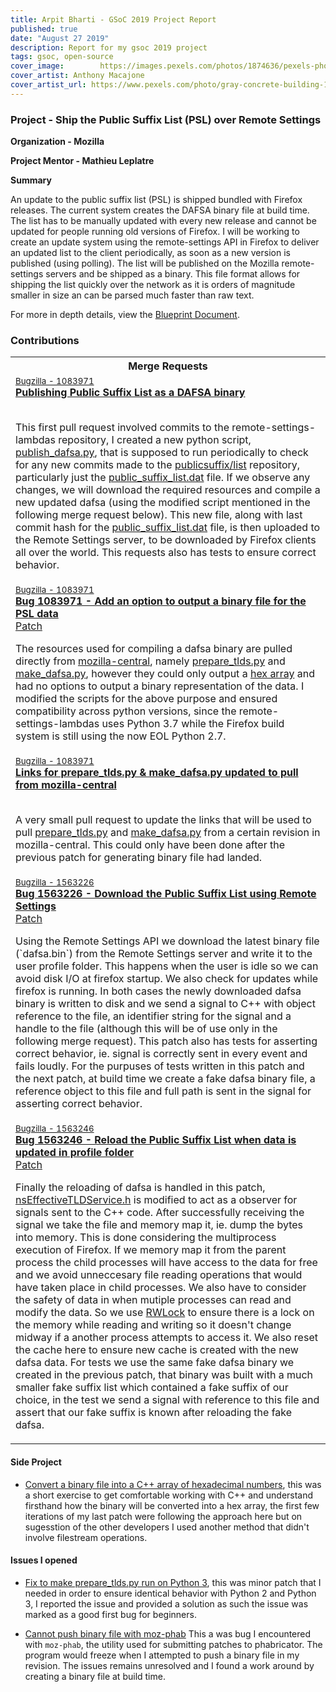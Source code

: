 ```yaml
---
title: Arpit Bharti - GSoC 2019 Project Report
published: true
date: "August 27 2019"
description: Report for my gsoc 2019 project
tags: gsoc, open-source
cover_image: 		https://images.pexels.com/photos/1874636/pexels-photo-1874636.jpeg
cover_artist: Anthony Macajone
cover_artist_url: https://www.pexels.com/photo/gray-concrete-building-1874636/
---
```


### Project - Ship the Public Suffix List (PSL) over Remote Settings

**Organization - Mozilla**

**Project Mentor - Mathieu Leplatre**

**Summary**

An update to the public suffix list (PSL) is shipped bundled with Firefox releases. The current system creates the DAFSA binary file at build time. The list has to be manually updated with every new release and cannot be updated for people running old versions of Firefox. I will be working to create an update system using the remote-settings API in Firefox to deliver an updated list to the client periodically, as soon as a new version is published (using polling). The list will be published on the Mozilla remote-settings servers and be shipped as a binary. This file format allows for shipping the list quickly over the network as it is orders of magnitude smaller in size an can be parsed much faster than raw text.

For more in depth details, view the <a href="https://docs.google.com/document/d/1kxlAhu87MQtATxYfBdfRO-WjMHVNo1jA9Gr5mdVBnN8/edit?usp=sharing">Blueprint Document</a>.

### Contributions

<table>
  <th>Merge Requests</th>
  <tr>
    <td>
      <small><a href="https://bugzilla.mozilla.org/show_bug.cgi?id=1083971">Bugzilla - 1083971</a></small>
      <br/>
      <b>
        <a href="https://github.com/mozilla-services/remote-settings-lambdas/pull/373">Publishing Public Suffix
          List as a DAFSA binary
        </a>
      </b>
      <br/>
      <br/>
      <p>
        This first pull request involved commits to the remote-settings-lambdas repository, I created a new python script, <a href="https://github.com/mozilla-services/remote-settings-lambdas/blob/master/commands/publish_dafsa.py">publish_dafsa.py</a>, that is supposed to run periodically to check for any new commits made to the <a href="https://github.com/publicsuffix/list">publicsuffix/list</a> repository, particularly just the <a href="https://github.com/publicsuffix/list/blob/master/public_suffix_list.dat">public_suffix_list.dat</a> file. If we observe any changes, we will download the required resources and compile a new updated dafsa (using the modified script mentioned in the following merge request below).
        This new file, along with last commit hash for the <a href="https://github.com/publicsuffix/list/blob/master/public_suffix_list.dat">public_suffix_list.dat</a> file, is then uploaded to the Remote Settings server, to be downloaded by Firefox clients all over the world.
        This requests also has tests to ensure correct behavior.
      </p>
    </td>
  </tr>
  <tr>
    <td>
      <small><a href="https://bugzilla.mozilla.org/show_bug.cgi?id=1083971">Bugzilla - 1083971</a>
      </small>
      <br/>
      <b>
        <a href="https://phabricator.services.mozilla.com/D34364">Bug 1083971 - Add an option to output a binary file
          for the PSL data
        </a>
      </b>
      <br/>
        <a href="https://hg.mozilla.org/mozilla-central/rev/822cb68b6ab7">Patch</a>
        <br/>
      <p>
        The resources used for compiling a dafsa binary are pulled directly from <a href="https://hg.mozilla.org/mozilla-central/">mozilla-central</a>, namely <a href="https://searchfox.org/mozilla-central/source/netwerk/dns/prepare_tlds.py">prepare_tlds.py</a> and <a href="https://searchfox.org/mozilla-central/source/xpcom/ds/tools/make_dafsa.py">make_dafsa.py</a>, however they could only output a <a href="https://searchfox.org/mozilla-central/source/__GENERATED__/netwerk/dns/etld_data.inc">hex array</a> and had no options to output a binary representation of the data. I modified the scripts for the above purpose and ensured compatibility across python versions, since the remote-settings-lambdas uses Python 3.7 while the Firefox build system is still using the now EOL Python 2.7.
      </p>
    </td>
  </tr>
  <tr>
    <td>
      <small>
      <a href="https://bugzilla.mozilla.org/show_bug.cgi?id=1083971">Bugzilla - 1083971</a>
      </small>
      <br/>
      <b>
        <a href="https://github.com/mozilla-services/remote-settings-lambdas/pull/431">Links for prepare_tlds.py &
          make_dafsa.py updated to pull from mozilla-central
        </a>
      </b>
        <br/>
        <br/>
      <p>
        A very small pull request to update the links that will be used to pull <a href="https://hg.mozilla.org/mozilla-central/raw-file/822cb68b6ab75c96d7e36aa1f7fffda122d41f0c/netwerk/dns/prepare_tlds.py">prepare_tlds.py</a> and <a href="https://hg.mozilla.org/mozilla-central/raw-file/27de3a352a395fd4fac5964d1027a3144e28224b/xpcom/ds/tools/make_dafsa.py">make_dafsa.py</a> from a certain revision in mozilla-central. This could only have been done after the previous patch for generating binary file had landed.
      </p>
    </td>
  </tr>
  <tr>
    <td>
      <small><a href="https://bugzilla.mozilla.org/show_bug.cgi?id=1563226">Bugzilla - 1563226</a>
      </small>
      <br/>
      <b>
        <a href="https://phabricator.services.mozilla.com/D42469">Bug 1563226 - Download the Public Suffix List using
          Remote Settings
        </a>
      </b>
        <br/>
              <a href="https://hg.mozilla.org/mozilla-central/rev/3c352981d6c4">Patch</a>
        <br/>
      <p>
        Using the Remote Settings API we download the latest binary file (`dafsa.bin`) from the Remote Settings server and write it to the user profile folder. This happens when the user is idle so we can avoid disk I/O at firefox startup. We also check for updates while firefox is running. In both cases the newly downloaded dafsa binary is written to disk and we send a signal to C++ with object reference to the file, an identifier string for the signal and a handle to the file (although this will be of use only in the following merge request).
        This patch also has tests for asserting correct behavior, ie. signal is correctly sent in every event and fails loudly.
        For the purpuses of tests written in this patch and the next patch, at build time we create a fake dafsa binary file, a reference object to this file and full path is sent in the signal for asserting correct behavior.
      </p>
    </td>
  </tr>
  <tr>
    <td>
      <small><a href="https://bugzilla.mozilla.org/show_bug.cgi?id=1563246">Bugzilla - 1563246</a>
      </small>
      <br/>
      <b>
        <a href="https://phabricator.services.mozilla.com/D42470">Bug 1563246 - Reload the Public Suffix List when data
          is updated in profile folder
        </a>
      </b>
        <br/>
              <a href="https://hg.mozilla.org/mozilla-central/rev/03c9cce08d11">Patch</a>
        <br/>
      <p>
        Finally the reloading of dafsa is handled in this patch, <a href="https://searchfox.org/mozilla-central/source/netwerk/dns/nsEffectiveTLDService.h">nsEffectiveTLDService.h</a> is modified to act as a observer for signals sent to the C++ code. After successfully receiving the signal we take the file and memory map it, ie. dump the bytes into memory. This is done considering the multiprocess execution of Firefox. If we memory map it from the parent process the child processes will have access to the data for free and we avoid unneccesary file reading operations that would have taken place in child processes. We also have to consider the safety of data in when mutiple processes can read and modify the data. So we use <a href="https://searchfox.org/mozilla-central/source/xpcom/threads/RWLock.h">RWLock</a> to ensure there is a lock on the memory while reading and writing so it doesn't change midway if a another process attempts to access it.
        We also reset the cache here to ensure new cache is created with the new dafsa data.
        For tests we use the same fake dafsa binary we created in the previous patch, that binary was built with a much smaller fake suffix list which contained a fake suffix of our choice, in the test we send a signal with reference to this file and assert that our fake suffix is known after reloading the fake dafsa.
      </p>
    </td>
  </tr>
</table>

#### Side Project

-   [Convert a binary file into a C++ array of hexadecimal numbers](https://github.com/arpit73/dafsaBinary-to-hexArray), this was a short exercise to get comfortable working with C++ and understand firsthand how the binary will be converted into a hex array, the first few iterations of my last patch were following the approach here but on sugesstion of the other developers I used another method that didn't involve filestream operations.

#### Issues I opened

-   [Fix to make prepare_tlds.py run on Python 3](https://bugzilla.mozilla.org/show_bug.cgi?id=1552658), this was minor patch that I needed in order to ensure identical behavior with Python 2 and Python 3, I reported the issue and provided a solution as such the issue was marked as a good first bug for beginners.

-   [Cannot push binary file with moz-phab](https://bugzilla.mozilla.org/show_bug.cgi?id=1574145) This a was bug I encountered with `moz-phab`, the utility used for submitting patches to phabricator. The program would freeze when I attempted to push a binary file in my revision. The issues remains unresolved and I found a work around by creating a binary file at build time.